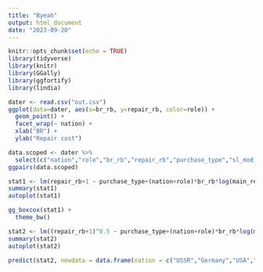 ```yaml
---
title: "Byeah"
output: html_document
date: "2023-09-20"
---
```


```r
knitr::opts_chunk$set(echo = TRUE)
library(tidyverse)
library(knitr)
library(GGally)
library(ggfortify)
library(lindia)
```

```r
dater <- read.csv("out.csv")
ggplot(data=dater, aes(x=br_rb, y=repair_rb, color=role)) +
  geom_point() +
  facet_wrap(~ nation) +
  xlab("BR") +
  ylab("Repair cost")
```

```r
data.scoped <- dater %>%
  select(c("nation","role","br_rb","repair_rb","purchase_type","sl_mod_rb","rp_mod_rb","main_reload_upgraded"))
ggpairs(data.scoped)
```

```r
stat1 <- lm(repair_rb+1 ~ purchase_type+(nation+role)*br_rb*log(main_reload_upgraded)*sl_mod_rb*rp_mod_rb, data=data.scoped)
summary(stat1)
autoplot(stat1)
```

```r
gg_boxcox(stat1) +
  theme_bw()
```

```r
stat2 <- lm((repair_rb+1)^0.5 ~ purchase_type+(nation+role)*br_rb*log(main_reload_upgraded)*sl_mod_rb*rp_mod_rb, data=data.scoped)
summary(stat2)
autoplot(stat2)
```

```r
predict(stat2, newdata = data.frame(nation = c("USSR","Germany","USA","Britain","Sweden","France"),role = c("Medium","Medium","Medium","Medium","Medium","Medium"),br_rb = c(11.7, 11.7, 11.7, 11.7, 11.7, 11.7), purchase_type = c("Tech Tree","Tech Tree","Tech Tree","Tech Tree","Tech Tree","Tech Tree"), main_reload_upgraded = c(3.0,3.0,3.0,3.0,3.0,3.0), sl_mod_rb = c(200,200,200,200,200,200), rp_mod_rb = c(220,220,220,220,220,220)))^2 - 1
```

```r
```